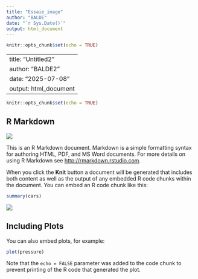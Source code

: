 ```yaml
---
title: "Essaie_image"
author: "BALDE"
date: "`r Sys.Date()`"
output: html_document
---
```


```r
knitr::opts_chunk$set(echo = TRUE)
```

---
title: "Untitled2"
author: "BALDE2"
date: "2025-07-08"
output: html_document
---

```r
knitr::opts_chunk$set(echo = TRUE)
```

## R Markdown

![](./Image.png)

This is an R Markdown document. Markdown is a simple formatting syntax for authoring HTML, PDF, and MS Word documents. For more details on using R Markdown see <http://rmarkdown.rstudio.com>.

When you click the **Knit** button a document will be generated that includes both content as well as the output of any embedded R code chunks within the document. You can embed an R code chunk like this:

```r
summary(cars)
```

![](./Végétation.jpg)

## Including Plots

You can also embed plots, for example:

```r
plot(pressure)
```

Note that the `echo = FALSE` parameter was added to the code chunk to prevent printing of the R code that generated the plot.

